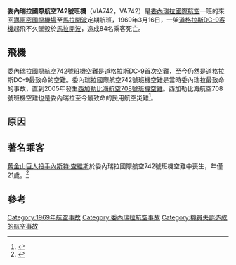 {{Expand Russian|Катастрофа DC-9 в Маракайбо|date=2015年1月}}
{{Infobox Airliner accident
|name             = 委內瑞拉國際航空742號班機
|Crash image = Douglas DC-9-14 YV-C-AVR Viasa MIA 08.02.71 edited-2.jpg
|Image caption = 與失事客機相似的DC-9
|Date             = 1969年3月16日
|Type             = 溫度傳感器故障；超載
|Site             = {{VEN}}[[馬拉開波|馬拉開波]]
|coordinates      = 
|Aircraft_type    = [[道格拉斯DC-9|麥道DC-9-32]]
|aircraft_name    =
|Operator         = {{link-en|委內瑞拉國際航空|Viasa}}
|Tail Number      = YV-C-AVD
|Origin           = {{VEN}}[[馬拉開波|馬拉開波]][[Aeropuerto_Grano_de_Oro|Aeropuerto Grano de Oro]]
|Destination      = {{USA}}[[邁阿密國際機場|邁阿密國際機場]]
|Passengers       = 74
|Crew             = 10
|Injuries         =
|Fatalities       = 84 (機上)<br />71 (地面上)<br />155
|Survivors        = 0
}}

'''委內瑞拉國際航空742號班機'''（VIA742，VA742）是[[委內瑞拉國際航空|委內瑞拉國際航空]]一班的來回[[邁阿密國際機場|邁阿密國際機場]]至[[馬拉開波|馬拉開波]]定期航班，1969年3月16日，一架[[道格拉斯DC-9|道格拉斯DC-9]][[客機|客機]]起飛不久墜毀於[[馬拉開波|馬拉開波]]，造成84名乘客死亡。

==飛機==
委內瑞拉國際航空742號班機空難是道格拉斯DC-9首次空難，至今仍然是道格拉斯DC-9最致命的空難。委內瑞拉國際航空742號班機空難是當時委內瑞拉最致命的事故，直到2005年發生[[西加勒比海航空708號班機空難|西加勒比海航空708號班機空難]]。西加勒比海航空708號班機空難也是委內瑞拉至今最致命的民用航空災難<ref>{{Cite web |url=http://www.time.com/time/magazine/article/0,9171,903063,00.html |title=Disasters: The Worst Ever |accessdate=2014-03-23 |archive-date=2008-03-06 |archive-url=https://web.archive.org/web/20080306193423/http://www.time.com/time/magazine/article/0,9171,903063,00.html |dead-url=yes }}</ref>。

==原因==

==著名乘客==
[[舊金山巨人|舊金山巨人]][[投手|投手]][[內斯特·查維斯|內斯特·查維斯]]於委內瑞拉國際航空742號班機空難中喪生，年僅21歲。<ref>{{cite book |title=The Untimely Deaths of Baseball's Stars and Journeymen |last1=Zimniuch |first1=Fran |publisher=First Taylor Trade Publishing |year= 2007 |pages=23-24 }}</ref>

==參考==
<references/>

{{1969年航空事故}}
[[Category:1969年航空事故|Category:1969年航空事故]]
[[Category:委內瑞拉航空事故|Category:委內瑞拉航空事故]]
[[Category:機員失誤造成的航空事故|Category:機員失誤造成的航空事故]]